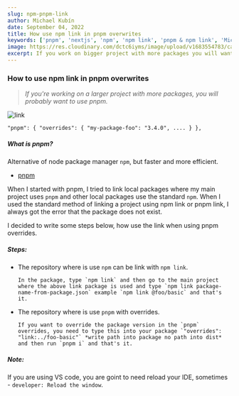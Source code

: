```yaml
---
slug: npm-pnpm-link
author: Michael Kubín
date: September 04, 2022
title: How use npm link in pnpm overwrites
keywords: ['pnpm', 'nextjs', 'npm', 'npm link', 'pnpm & npm link', 'Michael Kubin', 'blog']
image: https://res.cloudinary.com/dctc6iyms/image/upload/v1683554783/career_page/edge2edge-media-t1OalCBUYRc-unsplash_pf9tcz.jpg
excerpt: If you work on bigger project with more packages you will want to use pnpm, probably.
---
```


### How to use npm link in pnpm overwrites

> _If you're working on a larger project with more packages, you will probably want to use pnpm._

<img src="https://res.cloudinary.com/dctc6iyms/image/upload/v1683554783/career_page/edge2edge-media-t1OalCBUYRc-unsplash_pf9tcz.jpg" alt="link" />

`"pnpm": { "overrides": { "my-package-foo": "3.4.0", .... } },`

##### What is pnpm?

Alternative of node package manager `npm`, but faster and more efficient.

- [pnpm](https://github.com/pnpm/pnpm 'pnpm')

When I started with pnpm, I tried to link local packages where my main project uses `pnpm` and other local packages use the standard `npm`. When I used the standard method of linking a project using npm link or pnpm link, I always got the error that the package does not exist.

I decided to write some steps below, how use the link when using pnpm overrides.

##### Steps:

- The repository where is use `npm` can be link with `npm link`.

      In the package, type `npm link` and then go to the main project where the above link package is used and type `npm link package-name-from-package.json` example `npm link @foo/basic` and that's it.

- The repository where is use `pnpm` with overrides.

      If you want to override the package version in the `pnpm` overrides, you need to type this into your package `"overrides": "link:../foo-basic"` *write path into package no path into dist* and then run `pnpm i` and that's it.

##### Note:

If you are using VS code, you are goint to need reload your IDE, sometimes - `developer: Reload the window`.

